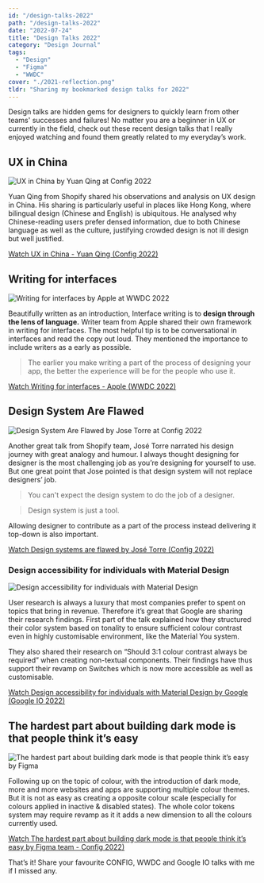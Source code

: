 ```yaml
---
id: "/design-talks-2022"
path: "/design-talks-2022"
date: "2022-07-24"
title: "Design Talks 2022"
category: "Design Journal"
tags:
  - "Design"
  - "Figma"
  - "WWDC"
cover: "./2021-reflection.png"
tldr: "Sharing my bookmarked design talks for 2022"
---
```


Design talks are hidden gems for designers to quickly learn from other teams' successes and failures! No matter you are a beginner in UX or currently in the field, check out these recent design talks that I really enjoyed watching and found them greatly related to my everyday’s work.

## UX in China

![UX in China by Yuan Qing at Config 2022](./ux-in-china.png)

Yuan Qing from Shopify shared his observations and analysis on UX design in China.  His sharing is particularly useful in places like Hong Kong, where bilingual design (Chinese and English) is ubiquitous. He analysed why Chinese-reading users prefer densed information, due to both Chinese language as well as the culture, justifying crowded design is not ill design but well justified.

[Watch UX in China - Yuan Qing (Config 2022)](https://www.youtube.com/watch?v=ohxyxGR9tsA)

## Writing for interfaces

![Writing for interfaces by Apple at WWDC 2022](./writing-for-interfaces.png)

Beautifully written as an introduction, Interface writing is to **design through the lens of language.** Writer team from Apple shared their own framework in writing for interfaces. The most helpful tip is to be conversational in interfaces and read the copy out loud. They mentioned the importance to include writers as a early as possible.

> The earlier you make writing a part of the process of designing your app, the better the experience will be for the people who use it.

[Watch Writing for interfaces - Apple (WWDC 2022)](https://developer.apple.com/videos/play/wwdc2022/10037/)

## Design System Are Flawed

![Design System Are Flawed by Jose Torre at Config 2022](./design-systems-are-flawed.png)

Another great talk from Shopify team, José Torre narrated his design journey with great analogy and humour. I always thought designing for designer is the most challenging job as you’re designing for yourself to use. But one great point that Jose pointed is that design system will not replace designers’ job.

> You can't expect the design system to do the job of a designer.

> Design system is just a tool.

Allowing designer to contribute as a part of the process instead delivering it top-down is also important.

[Watch Design systems are flawed by José Torre (Config 2022)](https://www.youtube.com/watch?v=tWXowpigqi0)

### Design accessibility for individuals with Material Design

![Design accessibility for individuals with Material Design](./material-design-talk-accessibility)

User research is always a luxury that most companies prefer to spent on topics that bring in revenue. Therefore it’s great that Google are sharing their research findings. First part of the talk explained how they structured their  color system based on tonality to ensure sufficient colour contrast even in highly customisable environment, like the Material You system.

They also shared their research on “Should 3:1 colour contrast always be required” when creating non-textual components. Their findings have thus support their revamp on Switches which is now more accessible as well as customisable.

[Watch Design accessibility for individuals with Material Design by Google (Google IO 2022) ](https://www.youtube.com/watch?v=b6FTDYrJWRA)

## The hardest part about building dark mode is that people think it’s easy 

![The hardest part about building dark mode is that people think it’s easy by Figma](./dark-mode-talk.png)

Following up on the topic of colour, with the introduction of dark mode, more and more websites and apps are supporting multiple colour themes. But it is not as easy as creating a opposite colour scale (especially for colours applied in inactive & disabled states). The whole color tokens system may require revamp as it it adds a new dimension to all the colours currently used.

[Watch The hardest part about building dark mode is that people think it’s easy by Figma team - Config 2022)](https://www.youtube.com/watch?v=1DTnojio89Y)

That’s it! Share your favourite CONFIG, WWDC and Google IO talks with me if I missed any.

